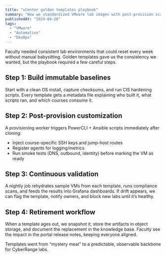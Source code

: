 ```yaml
---
title: "vCenter golden templates playbook"
summary: "How we standardized VMware lab images with post-provision scripts, compliance checks, and automated health reporting."
publishedAt: "2024-04-28"
tags:
  - "VMware"
  - "Automation"
  - "DevOps"
---
```


Faculty needed consistent lab environments that could reset every week without manual babysitting. Golden templates gave us the consistency we wanted, but the playbook required a few careful steps.

## Step 1: Build immutable baselines

Start with a clean OS install, capture checksums, and run CIS hardening scripts. Every template gets a metadata file explaining who built it, what scripts ran, and which courses consume it.

## Step 2: Post-provision customization

A provisioning worker triggers PowerCLI + Ansible scripts immediately after cloning:

- Inject course-specific SSH keys and jump-host routes
- Register agents for logging/metrics
- Run smoke tests (DNS, outbound, identity) before marking the VM as ready

## Step 3: Continuous validation

A nightly job rehydrates sample VMs from each template, runs compliance scans, and feeds the results into Grafana dashboards. If drift appears, we can flag the template, notify owners, and block new labs until it’s healthy.

## Step 4: Retirement workflow

When a template ages out, we snapshot it, store the artifacts in object storage, and document the replacement in the knowledge base. Faculty see the impact in the portal release notes, keeping everyone aligned.

Templates went from “mystery meat” to a predictable, observable backbone for CyberRange labs.
